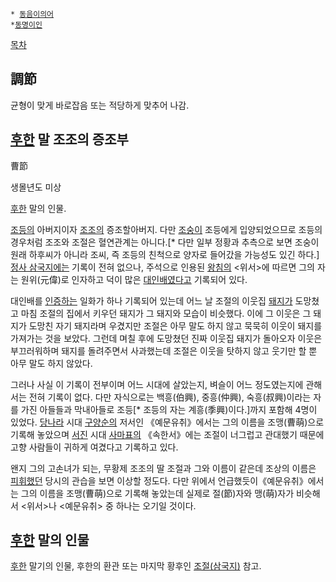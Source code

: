  * [[동음이의어]]
 *[[동명이인]]
 
[[목차]]
== 調節 ==
균형이 맞게 바로잡음 또는 적당하게 맞추어 나감. 

== [[후한]] 말 조조의 증조부 ==
曹節

생몰년도 미상

[[후한]] 말의 인물.

[[조등]]의 아버지이자 [[조조]]의 증조할아버지. 다만 [[조숭]]이 조등에게 입양되었으므로 조등의 경우처럼 조조와 조절은 혈연관계는 아니다.[* 다만 일부 정황과 추측으로 보면 조숭이 원래 하후씨가 아니라 조씨, 즉 조등의 친척으로 양자로 들어갔을 가능성도 있긴 하다.] [[정사 삼국지]]에는 기록이 전혀 없으나, 주석으로 인용된 [[왕침]]의 <위서>에 따르면 그의 자는 원위(元偉)로 인자하고 덕이 많은 [[대인배]]였다고 기록되어 있다. 

대인배를 [[인증]]하는 일화가 하나 기록되어 있는데 어느 날 조절의 이웃집 [[돼지]]가 도망쳤고 마침 조절의 집에서 키우던 돼지가 그 돼지와 모습이 비슷했다. 이에 그 이웃은 그 돼지가 도망친 자기 돼지라며 우겼지만 조절은 아무 말도 하지 않고 묵묵히 이웃이 돼지를 가져가는 것을 보았다. 그런데 며칠 후에 도망쳤던 진짜 이웃집 돼지가 돌아오자 이웃은 부끄러워하며 돼지를 돌려주면서 사과했는데 조절은 이웃을 탓하지 않고 웃기만 할 뿐 아무 말도 하지 않았다.

그러나 사실 이 기록이 전부이며 어느 시대에 살았는지, 벼슬이 어느 정도였는지에 관해서는 전혀 기록이 없다. 다만 자식으로는 백흥(伯興), 중흥(仲興), 숙흥(叔興)이라는 자를 가진 아들들과 막내아들로 조등[* 조등의 자는 계흥(季興)이다.]까지 포함해 4명이 있었다. [[당나라]] 시대 [[구양순]]의 저서인 《예문유취》에서는 그의 이름을 조맹(曹萌)으로 기록해 놓았으며 [[서진]] 시대 [[사마표]]의 《속한서》에는 조절이 너그럽고 관대했기 때문에 고향 사람들이 귀하게 여겼다고 기록하고 있다.

왠지 그의 고손녀가 되는, 무황제 조조의 딸 조절과 그와 이름이 같은데 조상의 이름은 [[피휘]]했던 당시의 관습을 보면 이상할 정도다. 다만 위에서 언급했듯이《예문유취》에서는 그의 이름을 조맹(曹萌)으로 기록해 놓았는데 실제로 절(節)자와 맹(萌)자가 비슷해서 <위서>나 <예문유취> 중 하나는 오기일 것이다.

== [[후한]] 말의 인물 ==
[[후한]] 말기의 인물, 후한의 환관 또는 마지막 황후인 [[조절(삼국지)]] 참고.
